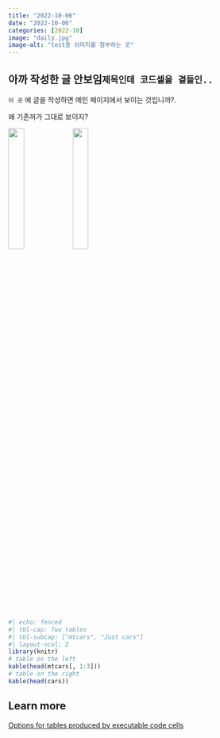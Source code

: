 ---
title: "2022-10-06"
date: "2022-10-06"
categories: [2022-10]
image: "daily.jpg"
image-alt: "test용 이미지를 첨부하는 곳"
---

## 아까 작성한 글 안보임`제목인데 코드셀을 곁들인..`

`이 곳` 에 글을 작성하면 메인 페이지에서 보이는 것입니까?.

왜 기존꺼가 그대로 보이지?

![](daily_timeline.jpg){width="25%"}
![](daily_donut.jpg){width="25%"}


```{r}
#| echo: fenced
#| tbl-cap: Two tables
#| tbl-subcap: ["mtcars", "Just cars"]
#| layout-ncol: 2
library(knitr)
# table on the left
kable(head(mtcars[, 1:3]))
# table on the right
kable(head(cars))
```

## Learn more

[Options for tables produced by executable code cells](https://quarto.org/docs/authoring/tables.html#computations)
